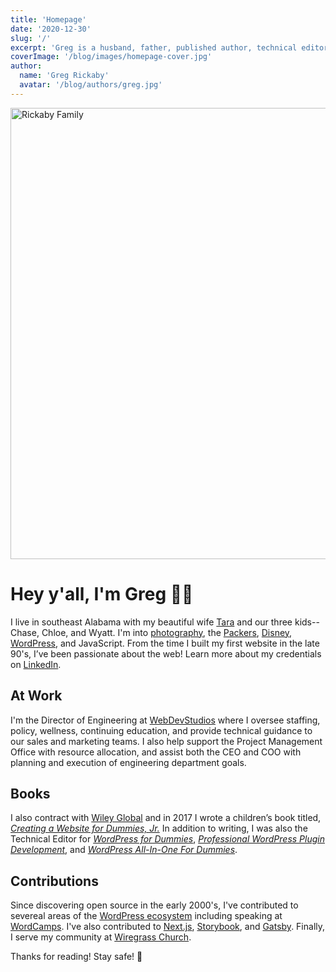 ```yaml
---
title: 'Homepage'
date: '2020-12-30'
slug: '/'
excerpt: 'Greg is a husband, father, published author, technical editor, and open&#x2d;source contributor who&#8217;s been building websites since the late 90&#8217;s.'
coverImage: '/blog/images/homepage-cover.jpg'
author:
  name: 'Greg Rickaby'
  avatar: '/blog/authors/greg.jpg'
---
```


<div className="wide">
  <Image
    alt="Rickaby Family"
    height="722"
    src="/blog/images/rickaby-family-2019.jpg"
    width="962"
  />
</div>

# Hey y'all, I'm Greg 👋🏻

I live in southeast Alabama with my beautiful wife [Tara](https://tararickaby.com) and our three kids-- Chase, Chloe, and Wyatt. I'm into [photography](https://gregrickaby.com/photos), the [Packers](https://www.packers.com/), [Disney](https://www.disney.com/), [WordPress](https://wordpress.org/), and JavaScript. From the time I built my first website in the late 90's, I’ve been passionate about the web! Learn more about my credentials on [LinkedIn](https://www.linkedin.com/in/gregrickaby/).

## At Work

I'm the Director of Engineering at [WebDevStudios](https://webdevstudios.com/) where I oversee staffing, policy, wellness, continuing education, and provide technical guidance to our sales and marketing teams. I also help support the Project Management Office with resource allocation, and assist both the CEO and COO with planning and execution of engineering department goals.

## Books

I also contract with [Wiley Global](https://www.wiley.com/en-us/) and in 2017 I wrote a children’s book titled, [_Creating a Website for Dummies, Jr._](http://gregslink.co/create-a-website-am) In addition to writing, I was also the Technical Editor for _[WordPress for Dummies](https://amzn.to/37XCflU)_, _[Professional WordPress Plugin Development](https://amzn.to/2BgCg7i)_, and _[WordPress All-In-One For Dummies](https://amzn.to/37MMDLp)_.

## Contributions

Since discovering open source in the early 2000's, I've contributed to severeal areas of the [WordPress ecosystem](https://profiles.wordpress.org/gregrickaby/) including speaking at [WordCamps](https://central.wordcamp.org/). I've also contributed to [Next.js](https://nextjs.org), [Storybook](https://github.com/storybookjs/storybook), and [Gatsby](https://gatsbyjs.org). Finally, I serve my community at [Wiregrass Church](https://wiregrasschurch.org).

Thanks for reading! Stay safe! 🍻
